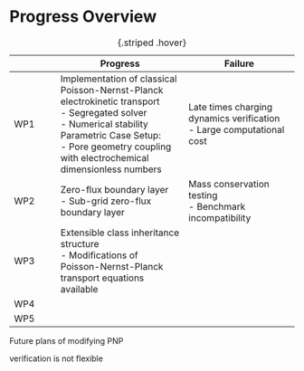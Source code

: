 # Progress Overview

|     | Progress | Failure |
| --- | -------- | ------- |
| WP1 | Implementation of classical Poisson-Nernst-Planck electrokinetic transport <br> - Segregated solver <br> - Numerical stability <br> Parametric Case Setup: <br>     - Pore geometry coupling with electrochemical dimensionless numbers   | Late times charging dynamics verification <br> - Large computational cost |
| WP2 | Zero-flux boundary layer <br> - Sub-grid zero-flux boundary layer          | Mass conservation testing <br>  - Benchmark incompatibility        |
| WP3 | Extensible class inheritance structure <br> - Modifications of Poisson-Nernst-Planck transport equations available    |        |
| WP4 |          |         |
| WP5 |          |         |
 
:  {.striped .hover} 

::: {.notes}

Future plans of modifying PNP

verification is not flexible

:::
